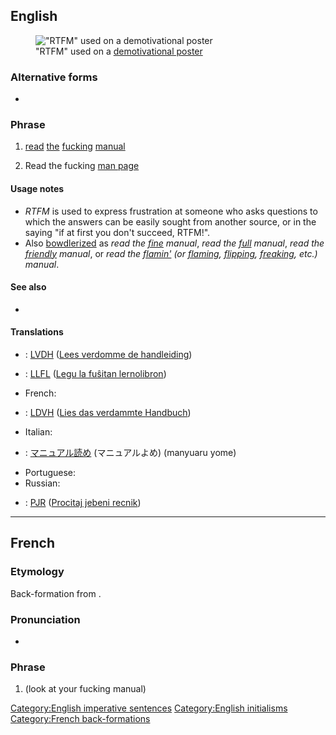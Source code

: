 ==English==
[[File:Demotivational RTFM Prudentia Statue on the Brussels town hall (53522136).jpg|thumb|"RTFM" used on a [[w:en:Motivational poster#Parodies and demotivational posters|demotivational poster]]]]

===Alternative forms===
* {{l|en|rtfm}}

===Phrase===
{{head|en|phrase}}

# {{lb|en|Internet slang}} [[read]] [[the]] [[fucking]] [[manual]]
# {{lb|en|Internet slang|Unix}} Read the fucking [[man page]]

====Usage notes====
* ''RTFM'' is used to express frustration at someone who asks questions to which the answers can be easily sought from another source, or in the saying "if at first you don't succeed, RTFM!".
* Also [[bowdlerize|bowdlerized]] as ''read the [[fine]] manual'', ''read the [[full]] manual'', ''read the [[friendly]] manual'', or ''read the [[flamin']] (or [[flaming]], [[flipping]], [[freaking]], etc.) manual''.

====See also====
* {{l|en|STFW}}

====Translations====
<!--Note: Provide ABBREVIATIONS where these exist and ensure translations are IDIOMATIC-->
{{trans-top|Abbreviation of ''Read the fucking manual''}}
* {{ttbc|nl}}: [[LVDH]] ([[Lees verdomme de handleiding]])
* {{ttbc|eo}}: [[LLFL]] ([[Legu la fuŝitan lernolibron]])
* French: {{t|fr|[[LLFM]] ([[lis]] [[le]] [[foutu]] [[manuel]])}}
* {{ttbc|de}}: [[LDVH]] ([[Lies das verdammte Handbuch]])
* Italian: {{t-check|it|[[LIFM]] ([[leggi]] [[il]] [[fottuto]] [[manuale]])}}
{{trans-mid}}
* {{ttbc|ja}}: [[マニュアル読め]] (マニュアルよめ) (manyuaru yome)
* Portuguese: {{l|pt|[[LAPDM]] ([[leia]] [[a]] [[porra]] [[do]] [[manual]])}}
* Russian: {{t-check|ru|прочита́й до́лбаное руково́дство}}
* {{ttbc|sh}}: [[PJR]] ([[Procitaj jebeni recnik]])
{{trans-bottom}}

[[Category:English imperative sentences]]
[[Category:English initialisms]]

----

==French==

===Etymology===
Back-formation from {{etyl|en|fr}} {{m|en|RTFM}}.

===Pronunciation===
* {{fr-IPA|èr té èf èm}}

===Phrase===
{{head|fr|phrase}}

# {{initialism of|fr|[[regarde]] [[ton]] [[foutu]] [[manuel]]}} (look at your fucking manual)

[[Category:French back-formations]]
